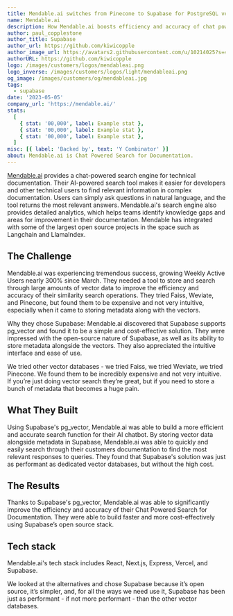 ```yaml
---
title: Mendable.ai switches from Pinecone to Supabase for PostgreSQL vector embeddings.
name: Mendable.ai
description: How Mendable.ai boosts efficiency and accuracy of chat powered search for documentation using Supabase with pg_vector.
author: paul_copplestone
author_title: Supabase
author_url: https://github.com/kiwicopple
author_image_url: https://avatars2.githubusercontent.com/u/10214025?s=400&u=c6775be2ae667e2acae3ccd347fed62bb3f5b3e7&v=4
authorURL: https://github.com/kiwicopple
logo: /images/customers/logos/mendableai.png
logo_inverse: /images/customers/logos/light/mendableai.png
og_image: /images/customers/og/mendableai.jpg
tags:
  - supabase
date: '2023-05-05'
company_url: 'https://mendable.ai/'
stats:
  [
    { stat: '00,000', label: Example stat },
    { stat: '00,000', label: Example stat },
    { stat: '00,000', label: Example stat },
  ]
misc: [{ label: 'Backed by', text: 'Y Combinator' }]
about: Mendable.ai is Chat Powered Search for Documentation.
---
```


[Mendable.ai](http://mendable.ai/) provides a chat-powered search engine for technical documentation. Their AI-powered search tool makes it easier for developers and other technical users to find relevant information in complex documentation. Users can simply ask questions in natural language, and the tool returns the most relevant answers. Mendable.ai's search engine also provides detailed analytics, which helps teams identify knowledge gaps and areas for improvement in their documentation. Mendable has integrated with some of the largest open source projects in the space such as Langchain and LlamaIndex.

## The Challenge

Mendable.ai was experiencing tremendous success, growing Weekly Active Users nearly 300% since March. They needed a tool to store and search through large amounts of vector data to improve the efficiency and accuracy of their similarity search operations. They tried Faiss, Weviate, and Pinecone, but found them to be expensive and not very intuitive, especially when it came to storing metadata along with the vectors.

Why they chose Supabase:
Mendable.ai discovered that Supabase supports pg_vector and found it to be a simple and cost-effective solution. They were impressed with the open-source nature of Supabase, as well as its ability to store metadata alongside the vectors. They also appreciated the intuitive interface and ease of use.

<Quote img="caleb-peffer.jpg" caption="Caleb Peffer - CEO, Mendable.ai">
  We tried other vector databases - we tried Faiss, we tried Weviate, we tried Pinecone. We found
  them to be incredibly expensive and not very intuitive. If you’re just doing vector search they’re
  great, but if you need to store a bunch of metadata that becomes a huge pain.
</Quote>

## What They Built

Using Supabase's pg_vector, Mendable.ai was able to build a more efficient and accurate search function for their AI chatbot. By storing vector data alongside metadata in Supabase, Mendable.ai was able to quickly and easily search through their customers documentation to find the most relevant responses to queries. They found that Supabase's solution was just as performant as dedicated vector databases, but without the high cost.

## The Results

Thanks to Supabase's pg_vector, Mendable.ai was able to significantly improve the efficiency and accuracy of their Chat Powered Search for Documentation. They were able to build faster and more cost-effectively using Supabase’s open source stack.

## Tech stack

Mendable.ai's tech stack includes React, Next.js, Express, Vercel, and Supabase.

<Quote img="caleb-peffer.jpg" caption="Caleb Peffer - CEO, Mendable.ai">
  We looked at the alternatives and chose Supabase because it’s open source, it’s simpler, and, for
  all the ways we need use it, Supabase has been just as performant - if not more performant - than
  the other vector databases.
</Quote>
